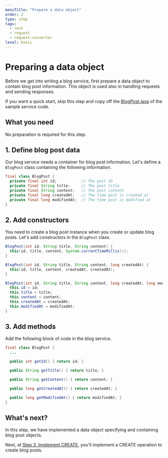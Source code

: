 ```yaml
---
menuTitle: "Prepare a data object"
order: 2
type: step
tags:
  - rest
  - request
  - request-converter
level: basic
---
```


# Preparing a data object

Before we get into writing a blog service, first prepare a data object to contain blog post information. This object is used also in handling requests and sending responses.

If you want a quick start, skip this step and copy off the [BlogPost.java](https://github.com/line/armeria-examples/blob/master/tutorials/rest-api-annotated-service/src/main/java/example/armeria/server/blog/BlogPost.java) of the sample service code.

<TutorialSteps current={2} />

## What you need

No preparation is required for this step.

## 1. Define blog post data

Our blog service needs a container for blog post information.
Let's define a `BlogPost` class containing the following information.

```java
final class BlogPost {
  private final int id;           // The post ID
  private final String title;     // The post title
  private final String content;   // The post content
  private final long createdAt;   // The time post is created at
  private final long modifiedAt;  // The time post is modified at
}
```

## 2. Add constructors

You need to create a blog post instance when you create or update blog posts. Let's add constructors in the `BlogPost` class.

```java filename=BlogPost.java
BlogPost(int id, String title, String content) {
  this(id, title, content, System.currentTimeMillis());
}

BlogPost(int id, String title, String content, long createdAt) {
  this(id, title, content, createdAt, createdAt);
}

BlogPost(int id, String title, String content, long createdAt, long modifiedAt) {
  this.id = id;
  this.title = title;
  this.content = content;
  this.createdAt = createdAt;
  this.modifiedAt = modifiedAt;
}
```

## 3. Add methods

Add the following block of code in the blog service.

```java
final class BlogPost {
  ...

  public int getId() { return id; }

  public String getTitle() { return title; }

  public String getContent() { return content; }

  public long getCreatedAt() { return createdAt; }

  public long getModifiedAt() { return modifiedAt; }
}
```


## What's next?

In this step, we have implemented a data object specifying and containing blog post objects.

Next, at [Step 3. Implement CREATE](/tutorials/tutorial-blog-rest-step3), you'll implement a CREATE operation to create blog posts.

<TutorialSteps current={2} />
